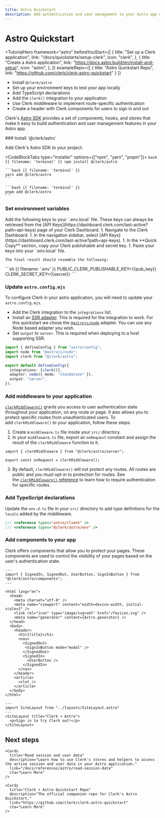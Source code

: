 ```yaml
---
title: Astro Quickstart
description: Add authentication and user management to your Astro app with Clerk.
---
```


# Astro Quickstart

<TutorialHero
  framework="astro"
  beforeYouStart={[
    {
      title: "Set up a Clerk application",
      link: "/docs/quickstarts/setup-clerk",
      icon: "clerk",
    },
    {
      title: "Create a Astro application",
      link: "https://docs.astro.build/en/install-and-setup",
      icon: "astro",
    },
  ]}
  exampleRepo={[
    {
      title: "Astro Quickstart Repo",
      link: "https://github.com/clerk/clerk-astro-quickstart"
    }
  ]}
>
  - Install `@clerk/astro`
  - Set up your environment keys to test your app locally
  - Add TypeScript declarations
  - Add the `clerk()` integration to your application
  - Use Clerk middleware to implement route-specific authentication
  - Create a header with Clerk components for users to sign in and out
</TutorialHero>

Clerk's [Astro SDK](/docs/references/astro/overview) provides a set of components, hooks, and stores that make it easy to build authentication and user management features in your Astro app.

<Steps>
  ### Install `@clerk/astro`

  Add Clerk's Astro SDK to your project:

  <CodeBlockTabs type="installer" options={["npm", "yarn", "pnpm"]}>
    ```bash {{ filename: 'terminal' }}
    npm install @clerk/astro
    ```

    ```bash {{ filename: 'terminal' }}
    yarn add @clerk/astro
    ```

    ```bash {{ filename: 'terminal' }}
    pnpm add @clerk/astro
    ```
  </CodeBlockTabs>

  ### Set environment variables

  <SignedIn>
    Add the following keys to your `.env.local` file. These keys can always be retrieved from the [API Keys](https://dashboard.clerk.com/last-active?path=api-keys) page of your Clerk Dashboard.
  </SignedIn>

  <SignedOut>
    1. Navigate to the Clerk Dashboard.
    1. In the navigation sidebar, select [API Keys](https://dashboard.clerk.com/last-active?path=api-keys).
    1. In the **Quick Copy** section, copy your Clerk publishable and secret key.
    1. Paste your keys into your `.env.local` file.

    The final result should resemble the following:
  </SignedOut>

  <InjectKeys>
    ```sh {{ filename: '.env' }}
    PUBLIC_CLERK_PUBLISHABLE_KEY={{pub_key}}
    CLERK_SECRET_KEY={{secret}}
    ```
  </InjectKeys>

  ### Update `astro.config.mjs`

  To configure Clerk in your astro application, you will need to update your `astro.config.mjs`.

  - Add the Clerk integration to the `integrations` list.
  - Install an [SSR adapter](https://docs.astro.build/en/guides/server-side-rendering/#official-adapters). This is required for the integration to work. For this quickstart we chose the [`@astrojs/node`](https://docs.astro.build/en/guides/integrations-guide/node/) adapter. You can use any Node based adapter you wish.
  - Set `output` to `server`. This is required when deploying to a host supporting SSR.

  ```ts {{ filename: 'astro.config.mjs', mark: [2, 3, [6, 8]] }}
  import { defineConfig } from "astro/config";
  import node from "@astrojs/node";
  import clerk from "@clerk/astro";

  export default defineConfig({
    integrations: [clerk()],
    adapter: node({ mode: "standalone" }),
    output: "server",
  });
  ```

  ### Add middleware to your application

  [`clerkMiddleware()`](/docs/references/astro/clerk-middleware) grants you access to user authentication state throughout your application, on any route or page. It also allows you to protect specific routes from unauthenticated users. To add `clerkMiddleware()` to your application, follow these steps:

  1. Create a `middleware.ts` file inside your `src/` directory.
  1. In your `middleware.ts` file, export an `onRequest` constant and assign the result of the `clerkMiddleware` function to it.

  ```tsx {{ filename: 'src/middleware.ts' }}
  import { clerkMiddleware } from "@clerk/astro/server";

  export const onRequest = clerkMiddleware();
  ```

  3. By default, `clerkMiddleware()` will not protect any routes. All routes are public and you must opt-in to protection for routes. See the [`clerkMiddleware()` reference](/docs/references/astro/clerk-middleware) to learn how to require authentication for specific routes.

  ### Add TypeScript declarations

  Update the `env.d.ts` file in your `src/` directory to add type definitions for the `locals` added by the middleware.

  ```ts {{ filename: 'src/env.d.ts', mark: [3] }}
  /// <reference types="astro/client" />
  /// <reference types="@clerk/astro/env" />
  ```

  ### Add components to your app

  Clerk offers components that allow you to protect your pages. These components are used to control the visibility of your pages based on the user's authentication state.

  ```astro {{ filename: 'src/layouts/SiteLayout.astro' }}
  ---
  import { SignedIn, SignedOut, UserButton, SignInButton } from "@clerk/astro/components";
  ---

  <html lang="en">
    <head>
      <meta charset="utf-8" />
      <meta name="viewport" content="width=device-width, initial-scale=1" />
      <link rel="icon" type="image/svg+xml" href="/favicon.svg" />
      <meta name="generator" content={Astro.generator} />
    </head>
    <body>
      <header>
        <h1>{title}</h1>
        <nav>
          <SignedOut>
           <SignInButton mode="modal" />
          </SignedOut>
          <SignedIn>
            <UserButton />
          </SignedIn>
        </nav>
      </header>
      <article>
        <slot />
      </article>
    </body>
  </html>
  ```

  ```astro {{ filename: 'src/pages/index.astro' }}
  ---
  import SiteLayout from "../layouts/SiteLayout.astro"
  ---
  <SiteLayout title="Clerk + Astro">
    <p>Sign in to try Clerk out!</p>
  </SiteLayout>
  ```
</Steps>

## Next steps

<div className="container mx-auto my-4">
  <div className="grid grid-cols-1 gap-6 md:grid-cols-2">
    <Cards
      title="Protect routes using Clerk Middleware"
      description="Learn how to protect specific routes from unauthenticated users."
      link="/docs/references/astro/clerk-middleware"
      cta="Learn More"
    />

    <Cards
      title="Read session and user data"
      description="Learn how to use Clerk's stores and helpers to access the active session and user data in your Astro application."
      link="/docs/references/astro/read-session-data"
      cta="Learn More"
    />

    <Cards
      title="Clerk + Astro Quickstart Repo"
      description="The official companion repo for Clerk's Astro Quickstart."
      link="https://github.com/clerk/clerk-astro-quickstart"
      cta="Learn More"
    />
  </div>
</div>
